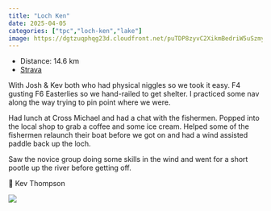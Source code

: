 ---
title: "Loch Ken"
date: 2025-04-05
categories: ["tpc","loch-ken","lake"]
image: https://dgtzuqphqg23d.cloudfront.net/puTDP8zyvC2XikmBedriW5uSzmyOT7QiIl_u4cRiSDc-768x441.jpg
---

- Distance: 14.6 km
- [Strava](https://www.strava.com/activities/14088427640)

With Josh & Kev both who had physical niggles so we took it easy. F4 gusting F6 Easterlies so we hand-railed to get shelter. I practiced some nav along the way trying to pin point where we were.

Had lunch at Cross Michael and had a chat with the fishermen. Popped into the local shop to grab a coffee and some ice cream. Helped some of the fishermen relaunch their boat before we got on and had a wind assisted paddle back up the loch.

Saw the novice group doing some skills in the wind and went for a short pootle up the river before getting off. 


📸 Kev Thompson

![](https://dgtzuqphqg23d.cloudfront.net/puTDP8zyvC2XikmBedriW5uSzmyOT7QiIl_u4cRiSDc-768x441.jpg)



